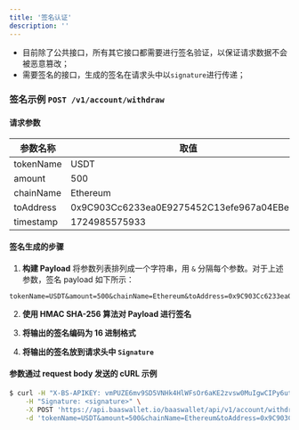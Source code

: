 ```yaml
---
title: '签名认证'
description: ''
---
```



- 目前除了公共接口，所有其它接口都需要进行签名验证，以保证请求数据不会被恶意篡改；
- 需要签名的接口，生成的签名在请求头中以`signature`进行传递；


### 签名示例 `POST /v1/account/withdraw`

#### 请求参数

| 参数名称   | 取值                                        |
|------------|---------------------------------------------|
| tokenName  | USDT                                        |
| amount     | 500                                         |
| chainName  | Ethereum                                    |
| toAddress  | 0x9C903Cc6233ea0E9275452C13efe967a04EBe58b |
| timestamp  | 1724985575933                               |

#### 签名生成的步骤

1. **构建 Payload**
   将参数列表排列成一个字符串，用 `&` 分隔每个参数。对于上述参数，签名 payload 如下所示：  


``` 
tokenName=USDT&amount=500&chainName=Ethereum&toAddress=0x9C903Cc6233ea0E9275452C13efe967a04EBe58b&timestamp=1724985575933
```


2. **使用 HMAC SHA-256 算法对 Payload 进行签名**

3. **将输出的签名编码为 16 进制格式**

4. **将输出的签名放到请求头中 `Signature`**

#### 参数通过 request body 发送的 cURL 示例

```bash
$ curl -H "X-BS-APIKEY: vmPUZE6mv9SD5VNHk4HlWFsOr6aKE2zvsw0MuIgwCIPy6utIco14y7Ju91duEh8A" \
    -H "Signature: <signature>" \
    -X POST 'https://api.baaswallet.io/baaswallet/api/v1/account/withdraw' \
    -d 'tokenName=USDT&amount=500&chainName=Ethereum&toAddress=0x9C903Cc6233ea0E9275452C13efe967a04EBe58b&timestamp=1724985575933'
```
